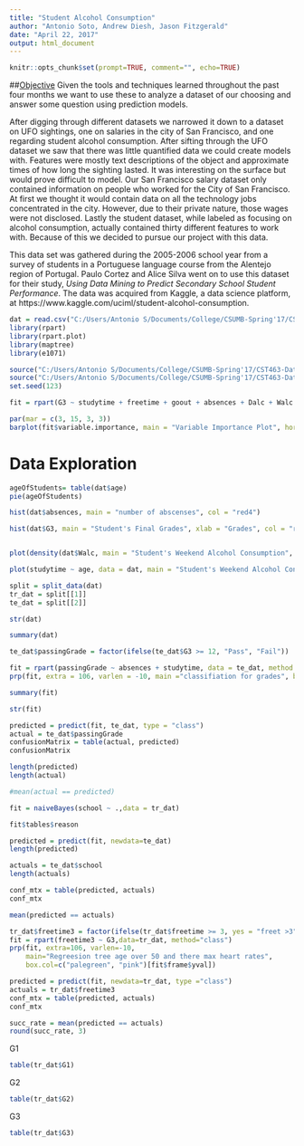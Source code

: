 ```yaml
---
title: "Student Alcohol Consumption"
author: "Antonio Soto, Andrew Diesh, Jason Fitzgerald"
date: "April 22, 2017"
output: html_document
---
```


```r
knitr::opts_chunk$set(prompt=TRUE, comment="", echo=TRUE)
```

##<u>Objective</u>
Given the tools and techniques learned throughout the past four months we want to use these to analyze a dataset of our choosing and answer some question using prediction models.

After digging through different datasets we narrowed it down to a dataset on UFO sightings, one on salaries in the city of San Francisco, and one regarding student alcohol consumption.
After sifting through the UFO dataset we saw that there was little quantified data we could create models with. Features were mostly text descriptions of the object and approximate times of how long the sighting lasted. It was interesting on the surface but would prove difficult to model. Our San Francisco salary dataset only contained information on people who worked for the City of San Francisco. At first we thought it would contain data on all the technology jobs concentrated in the city. However, due to their private nature, those wages were not disclosed. Lastly the student dataset, while labeled as focusing on alcohol consumption, actually contained thirty different features to work with. Because of this we decided to pursue our project with this data.

This data set was gathered during the 2005-2006 school year from a survey of students in a Portuguese language course from the Alentejo region of Portugal. 
Paulo Cortez and Alice Silva went on to use this dataset for their study, _Using Data Mining to Predict Secondary School Student Performance_.
The data was acquired from Kaggle, a data science platform, at https://www.kaggle.com/uciml/student-alcohol-consumption. 

```r
dat = read.csv("C:/Users/Antonio S/Documents/College/CSUMB-Spring'17/CST463-DataMining/FinalPro/student-por.csv", stringsAsFactors = T)
library(rpart)
library(rpart.plot)
library(maptree)
library(e1071)

source("C:/Users/Antonio S/Documents/College/CSUMB-Spring'17/CST463-DataMining/FinalPro/class-util.R")
source("C:/Users/Antonio S/Documents/College/CSUMB-Spring'17/CST463-DataMining/FinalPro/lin-regr-util.R")
set.seed(123)
```


```r

fit = rpart(G3 ~ studytime + freetime + goout + absences + Dalc + Walc + activities,  data=dat, method="class")

```


```r
par(mar = c(3, 15, 3, 3))
barplot(fit$variable.importance, main = "Variable Importance Plot", horiz = TRUE, las = 1)

```

# Data Exploration


```r

ageOfStudents= table(dat$age)
pie(ageOfStudents)

```

```r


hist(dat$absences, main = "number of abscenses", col = "red4")


```


```r
hist(dat$G3, main = "Student's Final Grades", xlab = "Grades", col = "red4")



```

```r

plot(density(dat$Walc, main = "Student's Weekend Alcohol Consumption", col = "red4"))


```

```r

plot(studytime ~ age, data = dat, main = "Student's Weekend Alcohol Consumption", col = "red4")


```


```r
split = split_data(dat)
tr_dat = split[[1]]
te_dat = split[[2]]
```

```r
str(dat)
```


```r
summary(dat)
```

```r

te_dat$passingGrade = factor(ifelse(te_dat$G3 >= 12, "Pass", "Fail"))

```



```r

fit = rpart(passingGrade ~ absences + studytime, data = te_dat, method = "class")
prp(fit, extra = 106, varlen = -10, main ="classifiation for grades", box.col = c("red", "green")[fit$frame$yval])


```

```r

summary(fit)

```

```r

str(fit)

```


```r

predicted = predict(fit, te_dat, type = "class")
actual = te_dat$passingGrade
confusionMatrix = table(actual, predicted)
confusionMatrix

length(predicted)
length(actual)

```


```r

#mean(actual == predicted)

```

```r
fit = naiveBayes(school ~ .,data = tr_dat)
```

```r
fit$tables$reason
```

```r
predicted = predict(fit, newdata=te_dat)
length(predicted)

actuals = te_dat$school
length(actuals)
```
```r
conf_mtx = table(predicted, actuals)
conf_mtx
```
```r
mean(predicted == actuals)
```


```r
tr_dat$freetime3 = factor(ifelse(tr_dat$freetime >= 3, yes = "freet >3", no = 'freet < 3'))
fit = rpart(freetime3 ~ G3,data=tr_dat, method="class")
prp(fit, extra=106, varlen=-10,
    main="Regreesion tree age over 50 and there max heart rates",
    box.col=c("palegreen", "pink")[fit$frame$yval])
```

```r
predicted = predict(fit, newdata=tr_dat, type ="class")
actuals = tr_dat$freetime3
conf_mtx = table(predicted, actuals)
conf_mtx
```

```r
succ_rate = mean(predicted == actuals)
round(succ_rate, 3)
```



G1
```r
table(tr_dat$G1)

```
G2
```r
table(tr_dat$G2)

```
G3
```r

table(tr_dat$G3)
```

